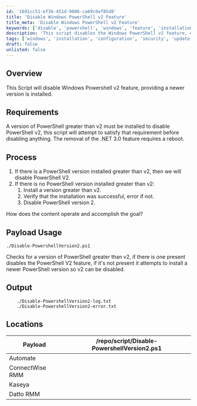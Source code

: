 ```yaml
---
id: '1691cc51-ef36-451d-9086-ca69c6ef85d8'
title: 'Disable Windows PowerShell v2 Feature'
title_meta: 'Disable Windows PowerShell v2 Feature'
keywords: ['disable', 'powershell', 'windows', 'feature', 'installation']
description: 'This script disables the Windows PowerShell v2 feature, ensuring that a newer version is installed beforehand. It checks for the presence of a PowerShell version greater than v2, installs it if necessary, and then disables v2. The process includes logging and error handling to ensure successful execution.'
tags: ['windows', 'installation', 'configuration', 'security', 'update']
draft: false
unlisted: false
---
```

## Overview

This Script will disable Windows Powershell v2 feature, providing a newer version is installed.

## Requirements

A version of PowerShell greater than v2 must be installed to disable PowerShell v2, this script will attempt to satisfy that requirement before disabling anything. The removal of the .NET 3.0 feature requires a reboot.

## Process

1. If there is a PowerShell version installed greater than v2, then we will disable PowerShell V2.
2. If there is no PowerShell version installed greater than v2:
   1. Install a version greater than v2.
   2. Verify that the installation was successful, error if not.
   3. Disable PowerShell version 2.

How does the content operate and accomplish the goal?

## Payload Usage

```
./Disable-PowershellVersion2.ps1
```

Checks for a version of PowerShell greater than v2, if there is one present disables the PowerShell V2 feature, if it's not present it attempts to install a newer PowerShell version so v2 can be disabled.

## Output

```
    ./Disable-PowershellVersion2-log.txt
    ./Disable-PowershellVersion2-error.txt
```

## Locations

| Payload                     | /repo/script/Disable-PowershellVersion2.ps1 |
|-----------------------------|-----------------------------------------------|
| Automate                    |                                               |
| ConnectWise RMM             |                                               |
| Kaseya                      |                                               |
| Datto RMM                   |                                               |












